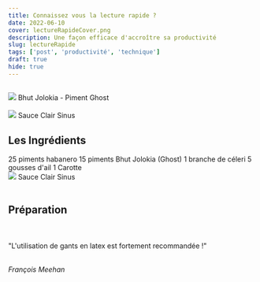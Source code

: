 ```yaml
---
title: Connaissez vous la lecture rapide ?
date: 2022-06-10
cover: lectureRapideCover.png
description: Une façon efficace d'accroître sa productivité
slug: lectureRapide
tags: ['post', 'productivité', 'technique']
draft: true
hide: true
---
```


## 



<Flex>
  <Card width={[ 256, 320 ]} mx='auto'>
    <Image src='lectureRapide.png'/>
    <Text>
      Bhut Jolokia - Piment Ghost
    </Text>
  </Card>
</Flex>

<br/>
<br/>


<Flex>
  <Card width={[ 256, 320 ]} mx='auto'>
    <Image src='sauceClairSinus02.jpg'/>
    <Text>
      Sauce Clair Sinus
    </Text>
  </Card>
</Flex>

## Les Ingrédients



<Box>
  <Label fontSize={20} >
    <Checkbox id='habanero' name='habanero' />
    25 piments habanero </Label>
  <Label fontSize={20} >
    <Checkbox id='jolo' name='jolo' />
    15 piments Bhut Jolokia (Ghost) </Label>
  <Label fontSize={20}>
    <Checkbox id='celerie' name='Celeri'/>
    1 branche de céleri </Label>
      <Label fontSize={20}>
    <Checkbox id='ail' name='Ail'/>
    5 gousses d'ail </Label>
    <Label fontSize={20}>
    <Checkbox id='car' name='Carotte'/>
    1 Carotte </Label>
</Box>

<br/>

<Flex>
  <Card width={[ 256, 320 ]} mx='auto'>
    <Image src='sauceClairSinus.png'/>
    <Text>
      Sauce Clair Sinus
    </Text>
  </Card>
</Flex>

<br/>
<br/>

## Préparation 
<br/>
<br/>


<Flex flexWrap='grid' mx={10} >
  <Box width={1/4}
    sx={{
        p: 3,
        px: 5,
        py: 4,
        backgroundImage: `url(${Warningfm})`,
        backgroundSize: 'auto',
        backgroundRepeat: 'no-repeat',
        borderRadius: 3,
        bg: 'background',
      }}>
  </Box>
	<Box width={3/4} >
		<Text p={1} px='3' py='4' bg='muted' fontSize={4} fontStyle='oblique' fontWeight='bold' >
      "L'utilisation de gants en latex est fortement recommandée !"
    </Text>
  </Box>
</Flex>

<br/>

<br/>


*François Meehan*


[^1]: 